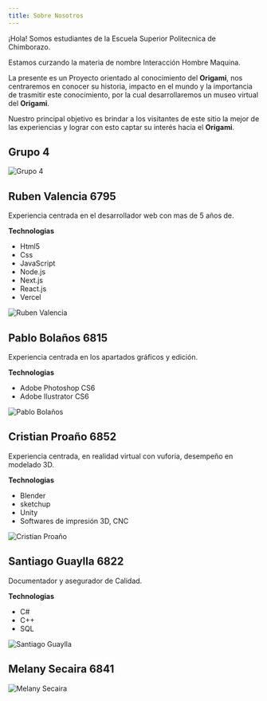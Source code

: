 ```yaml
---
title: Sobre Nosotros
---
```


¡Hola! Somos estudiantes de la Escuela Superior Politecnica de Chimborazo.

Estamos curzando la materia de nombre Interacción Hombre Maquina.

La presente es un Proyecto orientado al conocimiento del **Origami**, nos centraremos en conocer su historia, impacto en el mundo y la importancia de trasmitir este conocimiento, por la cual desarrollaremos un museo virtual del **Origami**.

Nuestro principal objetivo es brindar a los visitantes de este sitio la mejor de las experiencias y lograr con esto captar su interés hacia el **Origami**.

## Grupo 4

![Grupo 4](/images/sobre-mi/Todos.jpeg)

## Ruben Valencia **6795**

Experiencia centrada en el desarrollador web con mas de 5 años de.

**Technologias**

- Html5
- Css
- JavaScript
- Node.js
- Next.js
- React.js
- Vercel

![Ruben Valencia](/images/sobre-mi/yo.jpg)

## Pablo Bolaños **6815**

Experiencia centrada en los apartados gráficos y edición.

**Technologias**

- Adobe Photoshop CS6
- Adobe Ilustrator CS6

![Pablo Bolaños](/images/sobre-mi/Pablo.jpeg)

## Cristian Proaño **6852**

Experiencia centrada, en realidad virtual con vuforia, desempeño en modelado 3D.

**Technologias**

- Blender
- sketchup
- Unity
- Softwares de impresión 3D, CNC

![Cristian Proaño](/images/sobre-mi/Cristian.jpeg)

## Santiago Guaylla **6822**

Documentador y asegurador de Calidad.

**Technologias**

- C#
- C++
- SQL

![Santiago Guaylla](/images/sobre-mi/Santiago.jpeg)

## Melany Secaira **6841**

![Melany Secaira](/images/sobre-mi/Melany.jpeg)

